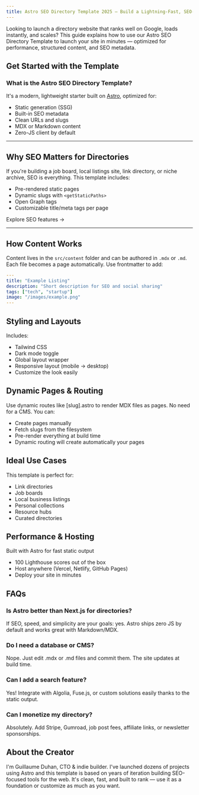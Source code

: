 ```yaml
---
title: Astro SEO Directory Template 2025 — Build a Lightning-Fast, SEO-Friendly Directory
---
```


Looking to launch a directory website that ranks well on Google, loads instantly, and scales? This guide explains how to use our Astro SEO Directory Template to launch your site in minutes — optimized for performance, structured content, and SEO metadata.

## Get Started with the Template

### What is the Astro SEO Directory Template?
It's a modern, lightweight starter built on [Astro](https://astro.build/), optimized for:
- Static generation (SSG)
- Built-in SEO metadata
- Clean URLs and slugs
- MDX or Markdown content
- Zero-JS client by default

---

## Why SEO Matters for Directories

If you're building a job board, local listings site, link directory, or niche archive, SEO is everything. This template includes:
- Pre-rendered static pages
- Dynamic slugs with `<getStaticPaths>`
- Open Graph tags
- Customizable title/meta tags per page

Explore SEO features →

---

## How Content Works

Content lives in the `src/content` folder and can be authored in `.mdx` or `.md`. Each file becomes a page automatically. Use frontmatter to add:

```yaml
---
title: "Example Listing"
description: "Short description for SEO and social sharing"
tags: ["tech", "startup"]
image: "/images/example.png"
---
```

## Styling and Layouts
Includes:
- Tailwind CSS
- Dark mode toggle
- Global layout wrapper
- Responsive layout (mobile → desktop)
- Customize the look easily

## Dynamic Pages & Routing
Use dynamic routes like [slug].astro to render MDX files as pages. No need for a CMS. You can:
- Create pages manually
- Fetch slugs from the filesystem
- Pre-render everything at build time
- Dynamic routing will create automatically your pages

## Ideal Use Cases
This template is perfect for:

- Link directories
- Job boards
- Local business listings
- Personal collections
- Resource hubs
- Curated directories

## Performance & Hosting
Built with Astro for fast static output

- 100 Lighthouse scores out of the box
- Host anywhere (Vercel, Netlify, GitHub Pages)
- Deploy your site in minutes

## FAQs
### Is Astro better than Next.js for directories?
If SEO, speed, and simplicity are your goals: yes. Astro ships zero JS by default and works great with Markdown/MDX.

### Do I need a database or CMS?
Nope. Just edit .mdx or .md files and commit them. The site updates at build time.

### Can I add a search feature?
Yes! Integrate with Algolia, Fuse.js, or custom solutions easily thanks to the static output.

### Can I monetize my directory?
Absolutely. Add Stripe, Gumroad, job post fees, affiliate links, or newsletter sponsorships.

## About the Creator
I'm Guillaume Duhan, CTO & indie builder. I've launched dozens of projects using Astro and this template is based on years of iteration building SEO-focused tools for the web. It's clean, fast, and built to rank — use it as a foundation or customize as much as you want.